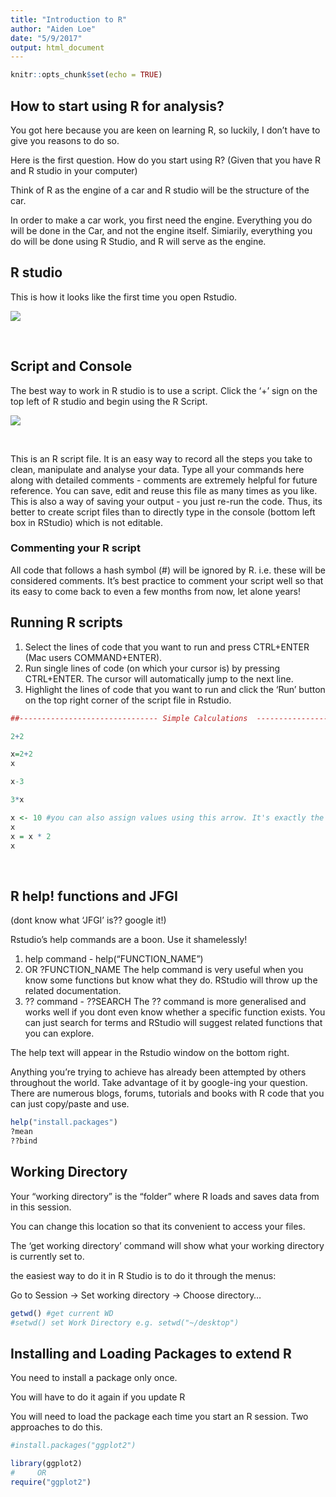 ```yaml
---
title: "Introduction to R"
author: "Aiden Loe"
date: "5/9/2017"
output: html_document
---
```


```r
knitr::opts_chunk$set(echo = TRUE)
```
## **How to start using R for analysis?**

You got here because you are keen on learning R, so luckily, I don't have to give you reasons to do so. 

Here is the first question. How do you start using R? (Given that you have R and R studio in your computer) 

Think of R as the engine of a car and R studio will be the structure of the car. 

In order to make a car work, you first need the engine. Everything you do will be done in the Car, and not the engine itself. Simiarily, everything you do will be done using R Studio, and R will serve as the engine. 


## **R studio** 

This is how it looks like the first time you open Rstudio.

![](images/rstudio.png)


<br>

## **Script and Console**

The best way to work in R studio is to use a script. 
Click the '+' sign on the top left of R studio and begin using the R Script.

![](images/rscript.png)

<br>

This is an R script file. It is an easy way to record all the steps you take to clean, manipulate and analyse your data.
Type all your commands here along with detailed comments - comments are extremely helpful for future reference.
You can save, edit and reuse this file as many times as you like. This is also a way of saving your output - you just re-run the code.
Thus, its better to create script files than to directly type in the console (bottom left box in RStudio) which is not editable.

### Commenting your R script
All code that follows a hash symbol (#) will be ignored by R. i.e. these will be considered comments.
It's best practice to comment your script well so that its easy to come back to even a few months from now, let alone years!


## **Running R scripts**
 1. Select the lines of code that you want to run and press CTRL+ENTER (Mac users COMMAND+ENTER).
 2. Run single lines of code (on which your cursor is) by pressing CTRL+ENTER. The cursor will automatically jump to the next line.
 3. Highlight the lines of code that you want to run and click the 'Run' button on the top right corner of the script file in Rstudio.


```r
##------------------------------- Simple Calculations  -------------------------

2+2

x=2+2
x

x-3

3*x

x <- 10 #you can also assign values using this arrow. It's exactly the same as using an = sign. I tend to use =
x
x = x * 2
x


```
<br>

##  **R help! functions and JFGI**
  (dont know what 'JFGI' is?? google it!)

 Rstudio's help commands are a boon. Use it shamelessly! 
 
 1. help command - help("FUNCTION_NAME")
 2. OR  ?FUNCTION_NAME
     The help command is very useful when you know some functions but know what they do. 
     RStudio will throw up the related documentation.
 3. ?? command - ??SEARCH
     The ?? command is more generalised and works well if you dont even know whether a specific function exists. 
     You can just search for terms and RStudio will suggest related functions that you can explore.

The help text will appear in the Rstudio window on the bottom right.

 Anything you're trying to achieve has already been attempted by others throughout the world.
 Take advantage of it by google-ing your question.
 There are numerous blogs, forums, tutorials and books with R code that you can just copy/paste and use.

```r
help("install.packages")
?mean
??bind
```


##  **Working Directory**  

 Your "working directory" is the "folder" where R loads and saves data from in this session.

 You can change this location so that its convenient to access your files.

 The 'get working directory' command will show what your working directory is currently set to.

 the easiest way to do it in R Studio is to do it through the menus:

 Go to Session -> Set working directory -> Choose directory...
```r
getwd() #get current WD
#setwd() set Work Directory e.g. setwd("~/desktop")
```


## **Installing and Loading Packages to extend R**   

You need to install a package only once. 

You will have to do it again if you update R

You will need to load the package each time you start an R session. Two approaches to do this. 

```r
#install.packages("ggplot2")

library(ggplot2)
#     OR      
require("ggplot2")
```



